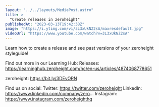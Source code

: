 ```yaml
---
layout: "../../layouts/MediaPost.astro"
title: >
  "Create releases in zeroheight"
publishedAt: "2023-03-13T19:42:38Z"
image: "https://i.ytimg.com/vi/3L3xUkNZ2sA/maxresdefault.jpg"
videoUrl: "https://www.youtube.com/watch?v=3L3xUkNZ2sA"
---
```


Learn how to create a release and see past versions of your zeroheight styleguide!

Find out more in our Learning Hub:
Releases: https://learninghub.zeroheight.com/hc/en-us/articles/4874068778651

zeroheight: https://bit.ly/3DEvORN

Find us on social:
Twitter: https://twitter.com/zeroheight
LinkedIn: https://www.linkedin.com/company/zero...
Instagram: https://www.instagram.com/zeroheighthq
